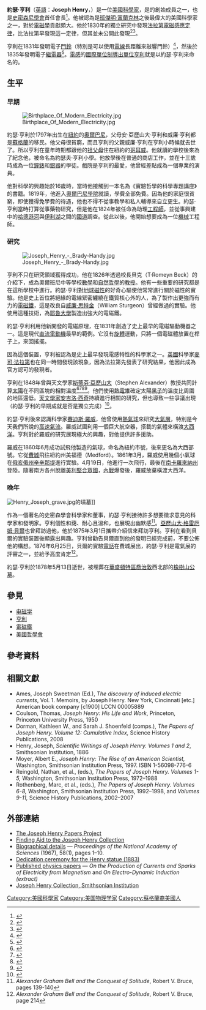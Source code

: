 {{NoteTA
|1=zh-cn:约瑟夫;zh-tw:約瑟; 
}}
{{Infobox Scientist
|image             = Joseph Henry (1879).jpg
| image_size        = 
| alt               = 
| caption           = 約瑟·亨利
|birth_date        = {{birth date|mf=yes|1797|12|17}}
|birth_place       = [[美國|美國]][[紐約|紐約]]
|death_date        = {{death date and age|mf=yes|1878|5|13|1797|12|17}}
|death_place       = [[美國|美國]][[華盛頓市|華盛頓市]]
|nationality       = 美國
|field             = [[物理學|物理學]]
|work_institutions = [[奧爾班尼學院|奧爾班尼學院]]<br />[[普林斯頓大學|普林斯頓大學]]<br />[[史密森尼學會|史密森尼學會]]
|alma_mater        = [[奧爾班尼學院|奧爾班尼學院]]
|doctoral_advisor  = 
|doctoral_students = 
|known_for         = [[法拉第電磁感應定律|法拉第電磁感應定律]]
|influences        = 
|influenced        = 
|prizes            = 
|footnotes         = 
}}
'''約瑟·亨利'''（[[英語|英語]]：'''Joseph Henry'''，{{bd|1797年|12月17日|1878年|5月13日|catIdx=}}）是一位[[美國|美國]][[科學家|科學家]]，是{{link-en|美國科學振兴會|National Institute for the Promotion of Science}}的創始成員之一，也是[[史密森尼學會|史密森尼學會]]首任會長<ref>{{Cite web |url=http://siarchives.si.edu/history/exhibits/baird/bairdb.htm |title=Planning a National Museum |publisher=Smithsonian Institution Archives |accessdate=2 January 2010 |deadurl=yes |archiveurl=https://web.archive.org/web/20090803084613/http://siarchives.si.edu//history/exhibits/baird/bairdb.htm |archivedate=2009年8月3日 }}</ref>。他被認為是[[班傑明·富蘭克林|班傑明·富蘭克林]]之後最偉大的美國科學家之一，對於[[電磁學|電磁學]]貢獻頗大。他於1830年的獨立研究中發現[[法拉第電磁感應定律|法拉第電磁感應定律]]，比法拉第早發現這一定律，但其並未公開此發現<ref>{{Cite book |last=Ulaby |first=Fawwaz  |title=Fundamentals of Applied Electromagnetics |url=https://archive.org/details/fundamentalsofap0000ulab_u4z9 |edition=2nd |date=2001-01-31 |publisher=Prentice Hall |isbn=0-13-032931-2 |pages=[https://archive.org/details/fundamentalsofap0000ulab_u4z9/page/232 232]}}</ref><ref>{{Cite web |url=http://www.nas.edu/history/members/henry.html |title=Joseph Henry |accessdate=2006-11-30 |work=Distinguished Members Gallery, National Academy of Sciences |deadurl=yes |archiveurl=https://web.archive.org/web/20061209134636/http://www.nas.edu/history/members/henry.html |archivedate=2006-12-09 }}</ref>。

亨利在1831年發明電子[[門鈴|門鈴]]（特別是可以使用[[電線|電線]]長距離來敲響門鈴）<ref>{{cite book|title=Scientific writings of Joseph Henry, Volume 30, Issue 2|url=http://books.google.com/books?id=w6cKAAAAIAAJ&pg=PA434&lpg=PA434&dq=%22joseph+henry%22+%22i+arranged+around+one+of+the+upper+rooms%22&source=bl&ots=_Cfy9EEoIK&sig=dhoJ0Ox6SINDh6N02cxqjomU2jU&hl=en&sa=X&ei=BuBtUOKYD4T68gTr14HoDw&ved=0CDQQ6AEwBA#v=onepage&q=%22joseph%20henry%22%20%22i%20arranged%20around%20one%20of%20the%20upper%20rooms%22&f=false|pages=434|date=1886|publisher=Smithsonian Institution|access-date=2012-10-19|archive-date=2013-06-22|archive-url=https://web.archive.org/web/20130622145602/http://books.google.com/books?id=w6cKAAAAIAAJ&pg=PA434&lpg=PA434&dq=%22joseph+henry%22+%22i+arranged+around+one+of+the+upper+rooms%22&source=bl&ots=_Cfy9EEoIK&sig=dhoJ0Ox6SINDh6N02cxqjomU2jU&hl=en&sa=X&ei=BuBtUOKYD4T68gTr14HoDw&ved=0CDQQ6AEwBA#v=onepage&q=%22joseph%20henry%22%20%22i%20arranged%20around%20one%20of%20the%20upper%20rooms%22&f=false|dead-url=no}}</ref>，然後於1835年發明電子[[繼電器|繼電器]]<ref>{{cite web|title=The electromechanical relay of Joseph Henry|publisher=Georgi Dalakov|url=http://history-computer.com/ModernComputer/Basis/relay.html|access-date=2012-10-19|archive-url=https://web.archive.org/web/20120618121911/http://history-computer.com/ModernComputer/Basis/relay.html|archive-date=2012-06-18|dead-url=yes}}</ref>。[[電感|電感]]的[[國際單位制導出單位|國際單位制導出單位]][[亨利_(單位)|亨利]]就是以約瑟·亨利來命名的。

== 生平 ==

===早期===
[[File:Birthplace_Of_Modern_Electricity.jpg|thumb]]

約瑟·亨利於1797年出生在[[紐約|紐約]]的[[奧爾巴尼|奧爾巴尼]]，父母安·亞歷山大·亨利和威廉·亨利都是[[蘇格蘭|蘇格蘭]]的移民。他父母很貧窮，而且亨利的父親威廉·亨利在亨利小時候就去世了。所以亨利在童年時期都跟他的[[祖父母|祖父母]]住在紐約的[[哥耳威|哥耳威]]。他就讀的學校後來為了紀念他，被命名為約瑟夫·亨利小學。他放學後在普通的商店工作，並在十三歲時成為一位[[鐘錶|鐘錶]]和[[銀器|銀器]]的學徒。戲院是亨利的最愛，他曾經差點成為一個專業的演員。

他對科學的興趣始於16歲時，當時他接觸到一本名為《實驗哲學的科學專題講座》的書籍。1819年，他進入[[奧爾巴尼學院|奧爾巴尼學院]]就讀，學費全部免費。因為他的家庭很貧窮，即使獲得免學費的待遇，他也不得不從事教學和私人輔導來自立更生。約瑟·亨利當時打算從事藥物研究，但是他在1824年被任命為助理[[工程師|工程師]]，並從事興建中的[[哈德遜河|哈德遜河]]與[[伊利湖|伊利湖]]之間的[[國道|國道]]調查。從此以後，他開始想要成為一位[[機械|機械]]工程師。

===研究===
[[File:Joseph_Henry_-_Brady-Handy.jpg|left]]

亨利不只在研究領域獲得成功，他在1826年透過校長貝克（T·Romeyn Beck）的介紹下，成為奧爾班尼中等學校[[數學|數學]]和[[自然哲學|自然哲學]]的[[教授|教授]]。他有一些重要的研究都是在這所學校中進行。約瑟·亨利對[[地球|地球]][[磁性|磁性]]的好奇心驅使他常常進行關於磁性的實驗。他是史上首位將絕緣的電線緊密纏繞在鐵質核心外的人，為了製作出更強而有力的[[電磁鐵|電磁鐵]]，這是改良自[[威廉·思特金|威廉·思特金]]（William Sturgeon）曾經做過的實驗。他使用這種技術，為[[耶魯大學|耶魯大學]]製造出強大的電磁鐵。
 
約瑟·亨利利用他新開發的電磁原理，在1831年創造了史上最早的電磁驅動機器之一。這是現代[[直流電動機|直流電動機]]最早的範例。它沒有[[旋轉|旋轉]]運動，只將一個電磁體放置在桿子上，來回搖擺。             

因為這個裝置，亨利被認為是史上最早發現電感特性的科學家之一。[[英國|英國]]科學家[[麥可·法拉第|麥可·法拉第]]也在同一時間發現該現象，因為法拉第先發表了研究結果，他因此成為官方認可的發現者。     

亨利在1848年曾與天文學家[[斯蒂芬·亞歷山大|斯蒂芬·亞歷山大]]（Stephen Alexander）教授共同計算[[太陽|太陽]]在不同區塊的相對溫度<ref>{{Cite journal | last=Henry | first=Joseph  | title=On the Relative Radiation of Heat by the Solar Spots | journal=Proceedings of the American Philosophical Society | volume=4 | pages=173–176 | publisher= | year=1845}}</ref><ref>{{Cite journal | last=Magie | first=W. F.  | title=Joseph Henry | year=1931 | journal=Reviews of Modern Physics | volume=3 | issue=4 | pages=465–495 | doi= 10.1103/RevModPhys.3.465 | bibcode=1931RvMP....3..465M}}</ref><ref>{{Cite journal | last=Benjamin | first=Marcus  | title=The Early Presidents of the American Association. II | journal=Science | volume=10 | pages=670–676 [675] | publisher= Moses King| year=1899 | url=http://books.google.com/?id=OH4CAAAAYAAJ&pg=PA675&lpg=PA675&dq=thermopile+henry+joseph | accessdate=2007-09-23 | doi=10.1126/science.10.254.670 |bibcode = 1899Sci....10..670B }}</ref><ref>{{Cite book | title=The Timetables of Science | url=https://archive.org/details/timetablesofscie00hell_0 | first=Alexander | last=Hellemans | coauthors=Bryan Bunch | publisher=Simon and Schuster | location=New York, New York | year=1988 | isbn=0-671-62130-0 | pages=[https://archive.org/details/timetablesofscie00hell_0/page/317 317]}}</ref>。他們使用[[熱電堆|熱電堆]]確定太陽[[黑子|黑子]]的溫度比周圍的地區還低。[[天文學家|天文學家]][[安吉洛·西奇|安吉洛·西奇]]持續進行相關的研究，但也導致一些爭議出現（約瑟·亨利的早期成就是否是獨立完成）<ref>{{Cite encyclopedia | last=Mayer | first=Alfred M.  | title=Henry as a Discoverer | encyclopedia=A Memorial of Joseph Henry | pages=475–508 | publisher=Government Printing Office | location=Washington | year=1880 | url=http://books.google.com/?id=GsAKAAAAIAAJ&pg=PA502&lpg=PA502&dq=thermopile+henry+joseph | accessdate=2007-09-23 }}</ref>。

約瑟·亨利後來認識科學家[[賽迪斯·羅威|賽迪斯·羅威]]，他曾使用[[熱氣球|熱氣球]]來研究[[大氣層|大氣層]]，特別是今天我們所說的[[高速氣流|高速氣流]]。羅威試圖利用一個巨大航空器，搭載的氣體來橫渡[[大西洋|大西洋]]。亨利對於羅威的研究展現極大的興趣，對他提供許多援助。

羅威在1860年6月成功試飛他製造的氣球，命名為紐約市號，後來更名為大西部號。它從[[費城|費城]]飛往紐約州美福德（Medford）。1861年3月，羅威使用幾個小氣球在[[俄亥俄州|俄亥俄州]][[辛辛那提|辛辛那提]]進行實驗。4月19日，他進行一次飛行，最後在[[南卡羅來納州|南卡羅來納州]]登陸。隨著南方各州脫離[[美利堅合眾國|美利堅合眾國]]，[[內戰|內戰]]爆發後，羅威放棄橫渡大西洋。

===晚年===
[[File:Henry_Joseph_grave.jpg|upright]]的墳墓]]

作為一個著名的史密森學會科學家和董事，約瑟·亨利接待許多想要徵求意見的科學家和發明家。亨利個性和藹、耐心且溫和，也展現出幽默感<ref>''Alexander Graham Bell and the Conquest of Solitude'', Robert V. Bruce, pages 139-140</ref>。[[亞歷山大·格雷厄姆·貝爾|亞歷山大·格雷厄姆·貝爾]]也曾拜訪過他，他於1875年3月1日攜帶介紹信來拜訪亨利。亨利在看到貝爾的實驗裝置後顯露出興趣。亨利曾勸告貝爾直到他的發明已經完成前，不要公佈他的構想。1876​​年6月25日，貝爾的實驗[[電話|電話]]在費城展出，約瑟·亨利是電氣展的評審之一，並給予高度肯定<ref>''Alexander Graham Bell and the Conquest of Solitude'', Robert V. Bruce, page 214</ref>。

約瑟·亨利於1878年5月13日逝世，被埋葬在[[華盛頓特區|華盛頓特區]][[喬治敦|喬治敦]]西北部的[[橡樹山公墓|橡樹山公墓]]。

==參見==
* [[电磁学|电磁学]]
* [[亨利_(單位)|亨利]]
* [[電磁鐵|電磁鐵]]
* [[美國哲學會|美國哲學會]]

==參考資料==
{{Reflist}}

==相關文獻==
* Ames, Joseph Sweetman (Ed.), ''The discovery of induced electric currents'', Vol. 1. Memoirs, by Joseph Henry. New York, Cincinnati [etc.] American book company [c1900] LCCN 00005889
* Coulson, Thomas, ''Joseph Henry: His Life and Work'', Princeton, Princeton University Press, 1950
* Dorman, Kathleen W., and Sarah J. Shoenfeld (comps.), ''The Papers of Joseph Henry. Volume 12: Cumulative Index,'' Science History Publications, 2008
* Henry, Joseph, ''Scientific Writings of Joseph Henry.  Volumes 1 and 2'', Smithsonian Institution, 1886
* Moyer, Albert E., ''Joseph Henry: The Rise of an American Scientist,'' Washington, Smithsonian Institution Press, 1997. ISBN 1-56098-776-6
* Reingold, Nathan, et al., (eds.), ''The Papers of Joseph Henry. Volumes 1-5,'' Washington, Smithsonian Institution Press, 1972–1988
* Rothenberg, Marc, et al., (eds.), ''The Papers of Joseph Henry. Volumes 6-8,'' Washington, Smithsonian Institution Press, 1992–1998, and ''Volumes 9-11,'' Science History Publications, 2002–2007

== 外部連結 ==
{{commons|Joseph Henry}}
* [http://www.siarchives.si.edu/history/jhp/jhenry.html The Joseph Henry Papers Project] {{Wayback|url=http://www.siarchives.si.edu/history/jhp/jhenry.html |date=20090116194610 }}
* [http://siarchives.si.edu/findingaids/FARU7001.htm Finding Aid to the Joseph Henry Collection] {{Wayback|url=http://siarchives.si.edu/findingaids/FARU7001.htm |date=20110813015711 }}
* [http://www.pnas.org/cgi/reprint/58/1/1.pdf Biographical details] {{Wayback|url=http://www.pnas.org/cgi/reprint/58/1/1.pdf |date=20080411031622 }} — ''Proceedings of the National Academy of Sciences'' (1967), 58(1), pages 1–10.
* [http://www.sil.si.edu/digitalcollections/HistoryCultureCollections/SIL7-154/pdf/SIL007-154.pdf Dedication ceremony for the Henry statue (1883)] {{Wayback|url=http://www.sil.si.edu/digitalcollections/HistoryCultureCollections/SIL7-154/pdf/SIL007-154.pdf |date=20110919171352 }}
* [http://www.aip.org/history/gap/ Published physics papers] {{Wayback|url=http://www.aip.org/history/gap/ |date=20120930062851 }} — ''On the Production of Currents and Sparks of Electricity from Magnetism'' and ''On Electro-Dynamic Induction (extract)''
* [http://siarchives.si.edu/collections/siris_arc_217201 Joseph Henry Collection, Smithsonian Institution] {{Wayback|url=http://siarchives.si.edu/collections/siris_arc_217201 |date=20130104043151 }}
{{美国伟人名人堂}}
{{Authority control}}
{{DEFAULTSORT: Henry, Joseph}}
[[Category:美國科學家|Category:美國科學家]]
[[Category:美国物理学家|Category:美国物理学家]]
[[Category:蘇格蘭裔美國人|Category:蘇格蘭裔美國人]]